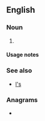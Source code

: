 {{also|ls|Ls|LS|.ls|l's|'ls|L.S.|L&S}}
==English==

===Noun===
{{head|en|noun form}}

# {{plural of|en|L}}

====Usage notes====
{{U:en:plurals of letters}}

===See also===
* [[l's]]

===Anagrams===
* {{anagrams|en|a=ls|S & L|S&L|SL|Sl.}}